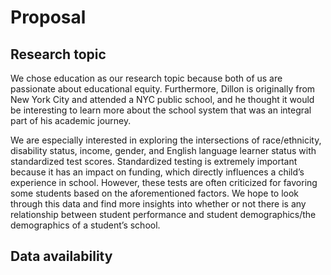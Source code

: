 # Proposal
 
## Research topic

We chose education as our research topic because both of us are passionate about educational equity. Furthermore, Dillon is originally from New York City and attended a NYC public school, and he thought it would be interesting to learn more about the school system that was an integral part of his academic journey. 

We are especially interested in exploring the intersections of race/ethnicity, disability status, income, gender, and English language learner status with standardized test scores. Standardized testing is extremely important because it has an impact on funding, which directly influences a child’s experience in school. However, these tests are often criticized for favoring some students based on the aforementioned factors. We hope to look through this data and find more insights into whether or not there is any relationship between student performance and student demographics/the demographics of a student’s school. 

## Data availability


